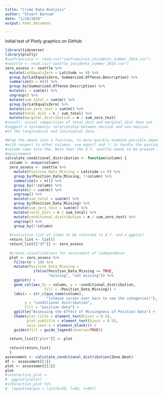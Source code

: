 ```yaml
---
title: "Crime Data Analysis"
author: "Stuart Barnum"
date: "1/28/2018"
output: html_document

---
```


Initial test of Plotly graphics on GitHub

```r
library(tidyverse)
library(plotly)
#sanfrancisco <- read.csv("sanfrancisco_incidents_summer_2014.csv")
#seattle <- read.csv("seattle_incidents_summer_2014.csv")
zero_assess <- seattle %>%
  mutate(LatEqualsZero = Latitude == 0) %>%
  group_by(LatEqualsZero, Summarized.Offense.Description) %>%
  summarize(m = n()) %>%
  group_by(Summarized.Offense.Description) %>%
  mutate(n = sum(m)) %>%
  ungroup() %>%
  mutate(sum_total = sum(m)) %>%
  group_by(LatEqualsZero) %>%
  mutate(sum_zero_test = sum(m)) %>%
  mutate(total_dist = n / sum_total) %>%
  mutate(marginal_distribution = m / sum_zero_test)
#result: visual comparision of total_dist and marginal_dist does not
#suggest a systematic relationship between omision and non-omision
#of the longitudinal and latitudinal data.

#Wrap the above into a function, to more quickly examine possible dependencies 
#with respect to other columns. use equo() and !! to handle the passing of the 
#column name into the. Note that the d.f. seattle needs to be present in the 
#environment
calculate_conditional_distribution <- function(column) {
  column <- enquo(column)
  zero_assess <- seattle %>%
    mutate(Position_Data_Missing = Latitude == 0) %>%
    group_by(Position_Data_Missing, !!column) %>%
    summarize(m = n()) %>%
    group_by(!!column) %>%
    mutate(n = sum(m)) %>%
    ungroup() %>%
    mutate(sum_total = sum(m)) %>%
    group_by(Position_Data_Missing) %>%
    mutate(sum_zero_test = sum(m)) %>%
    mutate(total_dist = n / sum_total) %>%
    mutate(conditional_distribution = m / sum_zero_test) %>%
    ungroup() %>%
    group_by(!!column) 
    
  #initialize list of items to be returned (a d.f. and a ggplot)
  return_list <- list()
  return_list[["df"]] <- zero_assess
  
  #create visualizations for assessment of independence
  plot <- zero_assess %>% 
    filter(n > 10) %>%
    mutate(Position_Data_Missing = 
             ifelse(Position_Data_Missing == TRUE,
                    "missing", "not missing")) %>%
    ggplot() + 
    geom_col(aes_(x = column, y = ~conditional_distribution, 
                  fill = ~Position_Data_Missing)) +
    labs(x = str_c(quo_name(column), 
                   "\n(move cursor over bars to see the categories)"), 
         y = "conditional distribution",
         fill = "position data") +
    ggtitle("Assessing the Effect of Missingness of Position Data") +
    theme(plot.title = element_text(hjust = 0.5),
          plot.subtitle = element_text(hjust = 0.5),
          axis.text.x = element_blank()) +
    guides(fill = guide_legend(reverse=TRUE))
    
  return_list[["plot"]] <- plot 
  
  return(return_list)
  }
assessment <- calculate_conditional_distribution(Zone.Beat)
df <- assessment[[1]]
plot <- assessment[[2]]
plot
#interactive_plot <- 
#  ggplotly(plot)
#interactive_plot %>% 
#  layout(margin = list(b=50, l=60, t=80)) 

```


